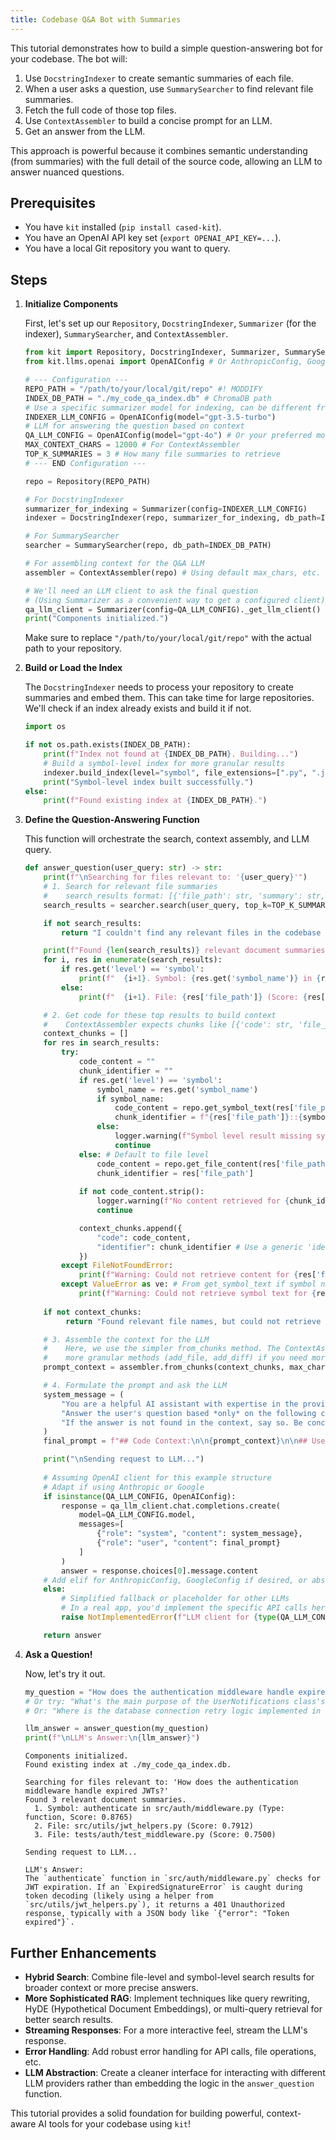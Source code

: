 ```yaml
---
title: Codebase Q&A Bot with Summaries
---
```



This tutorial demonstrates how to build a simple question-answering bot for your codebase. The bot will:

1.  Use `DocstringIndexer` to create semantic summaries of each file.
2.  When a user asks a question, use `SummarySearcher` to find relevant file summaries.
3.  Fetch the full code of those top files.
4.  Use `ContextAssembler` to build a concise prompt for an LLM.
5.  Get an answer from the LLM.

This approach is powerful because it combines semantic understanding (from summaries) with the full detail of the source code, allowing an LLM to answer nuanced questions.

## Prerequisites

*   You have `kit` installed (`pip install cased-kit`).
*   You have an OpenAI API key set (`export OPENAI_API_KEY=...`).
*   You have a local Git repository you want to query.

## Steps

<Steps>

1.  **Initialize Components**

    First, let's set up our `Repository`, `DocstringIndexer`, `Summarizer` (for the indexer), `SummarySearcher`, and `ContextAssembler`.

    ```python
    from kit import Repository, DocstringIndexer, Summarizer, SummarySearcher, ContextAssembler
    from kit.llms.openai import OpenAIConfig # Or AnthropicConfig, GoogleConfig

    # --- Configuration ---
    REPO_PATH = "/path/to/your/local/git/repo" #! MODDIFY
    INDEX_DB_PATH = "./my_code_qa_index.db" # ChromaDB path
    # Use a specific summarizer model for indexing, can be different from Q&A LLM
    INDEXER_LLM_CONFIG = OpenAIConfig(model="gpt-3.5-turbo")
    # LLM for answering the question based on context
    QA_LLM_CONFIG = OpenAIConfig(model="gpt-4o") # Or your preferred model
    MAX_CONTEXT_CHARS = 12000 # For ContextAssembler
    TOP_K_SUMMARIES = 3 # How many file summaries to retrieve
    # --- END Configuration ---

    repo = Repository(REPO_PATH)

    # For DocstringIndexer
    summarizer_for_indexing = Summarizer(config=INDEXER_LLM_CONFIG)
    indexer = DocstringIndexer(repo, summarizer_for_indexing, db_path=INDEX_DB_PATH)

    # For SummarySearcher
    searcher = SummarySearcher(repo, db_path=INDEX_DB_PATH)

    # For assembling context for the Q&A LLM
    assembler = ContextAssembler(repo) # Using default max_chars, etc.

    # We'll need an LLM client to ask the final question
    # (Using Summarizer as a convenient way to get a configured client)
    qa_llm_client = Summarizer(config=QA_LLM_CONFIG)._get_llm_client()
    print("Components initialized.")
    ```

    Make sure to replace `"/path/to/your/local/git/repo"` with the actual path to your repository.

2.  **Build or Load the Index**

    The `DocstringIndexer` needs to process your repository to create summaries and embed them. This can take time for large repositories. We'll check if an index already exists and build it if not.

    ```python
    import os

    if not os.path.exists(INDEX_DB_PATH):
        print(f"Index not found at {INDEX_DB_PATH}. Building...")
        # Build a symbol-level index for more granular results
        indexer.build_index(level="symbol", file_extensions=[".py", ".js", ".md"], force=True)
        print("Symbol-level index built successfully.")
    else:
        print(f"Found existing index at {INDEX_DB_PATH}.")
    ```

3.  **Define the Question-Answering Function**

    This function will orchestrate the search, context assembly, and LLM query.

    ```python
    def answer_question(user_query: str) -> str:
        print(f"\nSearching for files relevant to: '{user_query}'")
        # 1. Search for relevant file summaries
        #    search_results format: [{'file_path': str, 'summary': str, 'score': float}, ...]
        search_results = searcher.search(user_query, top_k=TOP_K_SUMMARIES)

        if not search_results:
            return "I couldn't find any relevant files in the codebase to answer your question."

        print(f"Found {len(search_results)} relevant document summaries.")
        for i, res in enumerate(search_results):
            if res.get('level') == 'symbol':
                print(f"  {i+1}. Symbol: {res.get('symbol_name')} in {res['file_path']} (Type: {res.get('symbol_type')}, Score: {res['score']:.4f})")
            else:
                print(f"  {i+1}. File: {res['file_path']} (Score: {res['score']:.4f})")

        # 2. Get code for these top results to build context
        #    ContextAssembler expects chunks like [{'code': str, 'file_path': str}, ...]
        context_chunks = []
        for res in search_results:
            try:
                code_content = ""
                chunk_identifier = ""
                if res.get('level') == 'symbol':
                    symbol_name = res.get('symbol_name')
                    if symbol_name:
                        code_content = repo.get_symbol_text(res['file_path'], symbol_name)
                        chunk_identifier = f"{res['file_path']}::{symbol_name}"
                    else:
                        logger.warning(f"Symbol level result missing symbol_name: {res}")
                        continue
                else: # Default to file level
                    code_content = repo.get_file_content(res['file_path'])
                    chunk_identifier = res['file_path']
                
                if not code_content.strip():
                    logger.warning(f"No content retrieved for {chunk_identifier}, skipping.")
                    continue

                context_chunks.append({
                    "code": code_content,
                    "identifier": chunk_identifier # Use a generic 'identifier' key
                })
            except FileNotFoundError:
                print(f"Warning: Could not retrieve content for {res['file_path']}")
            except ValueError as ve: # From get_symbol_text if symbol not found
                print(f"Warning: Could not retrieve symbol text for {res.get('symbol_name')} in {res['file_path']}: {ve}")
        
        if not context_chunks:
             return "Found relevant file names, but could not retrieve their content."

        # 3. Assemble the context for the LLM
        #    Here, we use the simpler from_chunks method. The ContextAssembler class has
        #    more granular methods (add_file, add_diff) if you need more control.
        prompt_context = assembler.from_chunks(context_chunks, max_chars=MAX_CONTEXT_CHARS)

        # 4. Formulate the prompt and ask the LLM
        system_message = (
            "You are a helpful AI assistant with expertise in the provided codebase. "
            "Answer the user's question based *only* on the following code context. "
            "If the answer is not found in the context, say so. Be concise."
        )
        final_prompt = f"## Code Context:\n\n{prompt_context}\n\n## User Question:\n\n{user_query}\n\n## Answer:"

        print("\nSending request to LLM...")
        
        # Assuming OpenAI client for this example structure
        # Adapt if using Anthropic or Google
        if isinstance(QA_LLM_CONFIG, OpenAIConfig):
            response = qa_llm_client.chat.completions.create(
                model=QA_LLM_CONFIG.model,
                messages=[
                    {"role": "system", "content": system_message},
                    {"role": "user", "content": final_prompt}
                ]
            )
            answer = response.choices[0].message.content
        # Add elif for AnthropicConfig, GoogleConfig if desired, or abstract further
        else:
            # Simplified fallback or placeholder for other LLMs
            # In a real app, you'd implement the specific API calls here
            raise NotImplementedError(f"LLM client for {type(QA_LLM_CONFIG)} not fully implemented in this example.")

        return answer
    ```

4.  **Ask a Question!**

    Now, let's try it out.

    ```python
    my_question = "How does the authentication middleware handle expired JWTs?"
    # Or try: "What's the main purpose of the UserNotifications class's send_email method?"
    # Or: "Where is the database connection retry logic implemented in the db_utils module?"

    llm_answer = answer_question(my_question)
    print(f"\nLLM's Answer:\n{llm_answer}")
    ```

    ```text title="Example Output (will vary based on your repo & LLM)"
    Components initialized.
    Found existing index at ./my_code_qa_index.db.

    Searching for files relevant to: 'How does the authentication middleware handle expired JWTs?'
    Found 3 relevant document summaries.
      1. Symbol: authenticate in src/auth/middleware.py (Type: function, Score: 0.8765)
      2. File: src/utils/jwt_helpers.py (Score: 0.7912)
      3. File: tests/auth/test_middleware.py (Score: 0.7500)

    Sending request to LLM...

    LLM's Answer:
    The `authenticate` function in `src/auth/middleware.py` checks for JWT expiration. If an `ExpiredSignatureError` is caught during token decoding (likely using a helper from `src/utils/jwt_helpers.py`), it returns a 401 Unauthorized response, typically with a JSON body like `{"error": "Token expired"}`.
    ```

</Steps>

## Further Enhancements

*   **Hybrid Search**: Combine file-level and symbol-level search results for broader context or more precise answers.
*   **More Sophisticated RAG**: Implement techniques like query rewriting, HyDE (Hypothetical Document Embeddings), or multi-query retrieval for better search results.
*   **Streaming Responses**: For a more interactive feel, stream the LLM's response.
*   **Error Handling**: Add robust error handling for API calls, file operations, etc.
*   **LLM Abstraction**: Create a cleaner interface for interacting with different LLM providers rather than embedding the logic in the `answer_question` function.

This tutorial provides a solid foundation for building powerful, context-aware AI tools for your codebase using `kit`!
